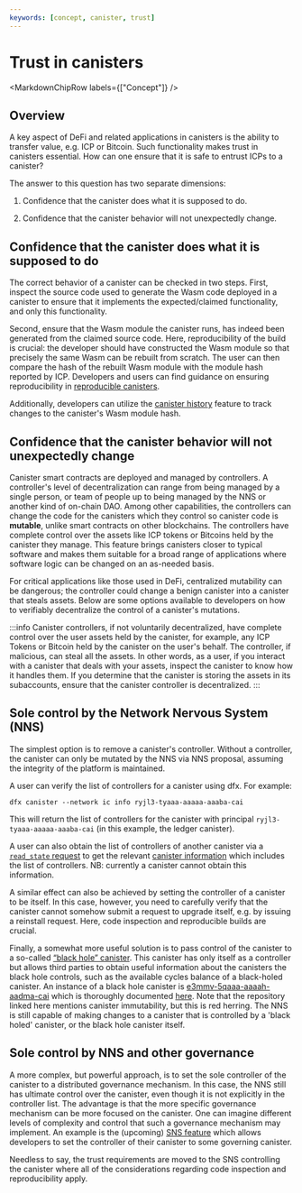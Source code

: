 ```yaml
---
keywords: [concept, canister, trust]
---
```



# Trust in canisters

<MarkdownChipRow labels={["Concept"]} />

## Overview

A key aspect of DeFi and related applications in canisters is the ability to transfer value, e.g. ICP or Bitcoin. Such functionality makes trust in canisters essential. How can one ensure that it is safe to entrust ICPs to a canister?

The answer to this question has two separate dimensions:

1.  Confidence that the canister does what it is supposed to do.

2.  Confidence that the canister behavior will not unexpectedly change.

## Confidence that the canister does what it is supposed to do

The correct behavior of a canister can be checked in two steps. First, inspect the source code used to generate the Wasm code deployed in a canister to ensure that it implements the expected/claimed functionality, and only this functionality. 

Second, ensure that the Wasm module the canister runs, has indeed been generated from the claimed source code. Here, reproducibility of the build is crucial: the developer should have constructed the Wasm module so that precisely the same Wasm can be rebuilt from scratch. The user can then compare the hash of the rebuilt Wasm module with the module hash reported by ICP. Developers and users can find guidance on ensuring reproducibility in [reproducible canisters](/docs/current/developer-docs/smart-contracts/test/reproducible-builds).

Additionally, developers can utilize the [canister history](/docs/current/developer-docs/smart-contracts/maintain/history) feature to track changes to the canister's Wasm module hash. 

## Confidence that the canister behavior will not unexpectedly change

Canister smart contracts are deployed and managed by controllers. A controller's level of decentralization can range from being managed by a single person, or team of people up to being managed by the NNS or another kind of on-chain DAO. Among other capabilities, the controllers can change the code for the canisters which they control so canister code is **mutable**, unlike smart contracts on other blockchains. The controllers have complete control over the assets like ICP tokens or Bitcoins held by the canister they manage. This feature brings canisters closer to typical software and makes them suitable for a broad range of applications where software logic can be changed on an as-needed basis.

For critical applications like those used in DeFi, centralized mutability can be dangerous; the controller could change a benign canister into a canister that steals assets. Below are some options available to developers on how to verifiably decentralize the control of a canister's mutations.

:::info
Canister controllers, if not voluntarily decentralized, have complete control over the user assets held by the canister, for example, any ICP Tokens or Bitcoin held by the canister on the user's behalf. The controller, if malicious, can steal all the assets. In other words, as a user, if you interact with a canister that deals with your assets, inspect the canister to know how it handles them. If you determine that the canister is storing the assets in its subaccounts, ensure that the canister controller is decentralized.
:::

## Sole control by the Network Nervous System (NNS)

The simplest option is to remove a canister's controller. Without a controller, the canister can only be mutated by the NNS via NNS proposal, assuming the integrity of the platform is maintained.

A user can verify the list of controllers for a canister using dfx. For example:

    dfx canister --network ic info ryjl3-tyaaa-aaaaa-aaaba-cai

This will return the list of controllers for the canister with principal `ryjl3-tyaaa-aaaaa-aaaba-cai` (in this example, the ledger canister).

A user can also obtain the list of controllers of another canister via a [`read_state` request](/references/ic-interface-spec.md/#http-read-state) to get the relevant [canister information](/references/ic-interface-spec.md#state-tree-canister-information) which includes the list of controllers. NB: currently a canister cannot obtain this information.

A similar effect can also be achieved by setting the controller of a canister to be itself. In this case, however, you need to carefully verify that the canister cannot somehow submit a request to upgrade itself, e.g. by issuing a reinstall request. Here, code inspection and reproducible builds are crucial.

Finally, a somewhat more useful solution is to pass control of the canister to a so-called [“black hole” canister](https://github.com/ninegua/ic-blackhole). This canister has only itself as a controller but allows third parties to obtain useful information about the canisters the black hole controls, such as the available cycles balance of a black-holed canister. An instance of a black hole canister is [e3mmv-5qaaa-aaaah-aadma-cai](https://icscan.io/canister/e3mmv-5qaaa-aaaah-aadma-cai) which is thoroughly documented [here](https://github.com/ninegua/ic-blackhole). Note that the repository linked here mentions canister immutability, but this is red herring. The NNS is still capable of making changes to a canister that is controlled by a 'black holed' canister, or the black hole canister itself.

## Sole control by NNS and other governance

A more complex, but powerful approach, is to set the sole controller of the canister to a distributed governance mechanism. In this case, the NNS still has ultimate control over the canister, even though it is not explicitly in the controller list. The advantage is that the more specific governance mechanism can be more focused on the canister. One can imagine different levels of complexity and control that such a governance mechanism may implement. An example is the (upcoming) [SNS feature](https://medium.com/dfinity/how-the-service-nervous-system-sns-will-bring-tokenized-governance-to-on-chain-dapps-b74fb8364a5c) which allows developers to set the controller of their canister to some governing canister.

Needless to say, the trust requirements are moved to the SNS controlling the canister where all of the considerations regarding code inspection and reproducibility apply.
